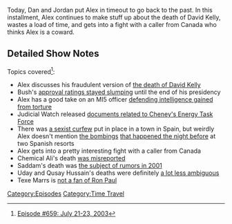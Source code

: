 {{Episode
    | title             = July 21-23, 2003
    | caption           = [https://knowledgefight.libsyn.com/659-july-21-23-2003 Listen to this episode on Libsyn]
    | episodeNumber     = 659
    | length            = 01:53:00
    | airDate           = March 14, 2022
    | coverageStartDate = July 21, 2003
    | coverageEndDate   = July 23, 2003
    | previousEpisode   = [[658: It's Pretty Easy Being Greene]]
    | nextEpisode       = [[660: February 11, 2014]]
}}

{{Stub}}

Today, Dan and Jordan put Alex in timeout to go back to the past.  In this installment, Alex continues to make stuff up about the death of David Kelly, wastes a load of time, and gets into a fight with a caller from Canada who thinks Alex is a coward.

==Detailed Show Notes==

Topics covered<ref>[https://knowledgefight.com/research/2022/3/13/episode-659-july-21-23-2003 Episode #659: July 21-23, 2003]</ref>:

*Alex discusses his fraudulent version of [https://web.archive.org/web/20050531180031/http://www.the-hutton-inquiry.org.uk/content/report/huttonreport.pdf the death of David Kelly]
*Bush's [https://news.gallup.com/poll/116500/presidential-approval-ratings-george-bush.aspx approval ratings stayed slumping] until the end of his presidency
*Alex has a good take on an MI5 officer [https://www.theguardian.com/politics/2003/jul/22/september11.humanrights defending intelligence gained from torture]
*Judicial Watch released [https://www.judicialwatch.org/maps-and-charts-of-iraqi-oil-fields/ documents related to Cheney's Energy Task Force]
*There was [https://www.theguardian.com/world/2003/jul/22/spain.gilestremlett a sexist curfew] put in place in a town in Spain, but weirdly Alex doesn't mention [https://www.theguardian.com/world/2003/jul/22/spain.travelnews the bombings] [https://www.theguardian.com/world/2003/jul/23/spain.travelnews that happened the night before] at two Spanish resorts
*Alex gets into a pretty interesting fight with a caller from Canada
*Chemical Ali's death [https://nypost.com/2003/04/08/chemical-ali-killed-in-his-villa/ was misreported]
*Saddam's death was [http://content.time.com/time/world/article/0,8599,93583,00.html the subject of rumors in 2001]
*Uday and Qusay Hussain's deaths were definitely [https://www.theage.com.au/national/the-day-saddams-boys-came-to-stay-20030725-gdw3s1.html a lot less ambiguous]
*Texe Marrs is [https://archive.org/details/TexeMarsRonPaulIsAProHomosexualPervert not a fan of Ron Paul]

[[Category:Episodes]]
[[Category:Time Travel]]
